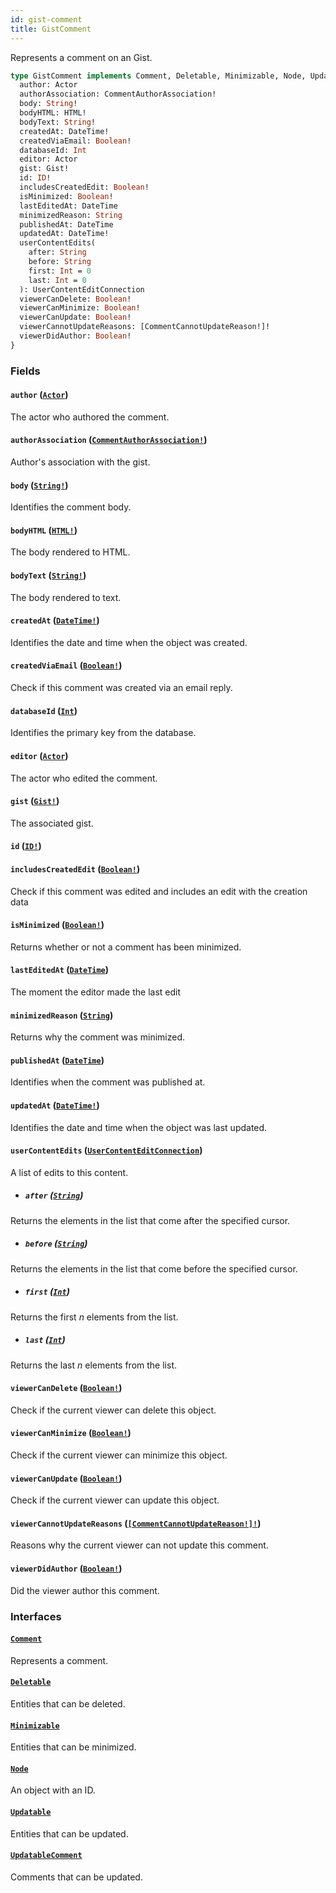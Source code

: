 ```yaml
---
id: gist-comment
title: GistComment
---
```


Represents a comment on an Gist.

```graphql
type GistComment implements Comment, Deletable, Minimizable, Node, Updatable, UpdatableComment {
  author: Actor
  authorAssociation: CommentAuthorAssociation!
  body: String!
  bodyHTML: HTML!
  bodyText: String!
  createdAt: DateTime!
  createdViaEmail: Boolean!
  databaseId: Int
  editor: Actor
  gist: Gist!
  id: ID!
  includesCreatedEdit: Boolean!
  isMinimized: Boolean!
  lastEditedAt: DateTime
  minimizedReason: String
  publishedAt: DateTime
  updatedAt: DateTime!
  userContentEdits(
    after: String
    before: String
    first: Int = 0
    last: Int = 0
  ): UserContentEditConnection
  viewerCanDelete: Boolean!
  viewerCanMinimize: Boolean!
  viewerCanUpdate: Boolean!
  viewerCannotUpdateReasons: [CommentCannotUpdateReason!]!
  viewerDidAuthor: Boolean!
}
```

### Fields

#### `author` ([`Actor`](/docs/api/interfaces/actor))

The actor who authored the comment.

#### `authorAssociation` ([`CommentAuthorAssociation!`](/docs/api/enums/comment-author-association))

Author's association with the gist.

#### `body` ([`String!`](/docs/api/scalars/string))

Identifies the comment body.

#### `bodyHTML` ([`HTML!`](/docs/api/scalars/html))

The body rendered to HTML.

#### `bodyText` ([`String!`](/docs/api/scalars/string))

The body rendered to text.

#### `createdAt` ([`DateTime!`](/docs/api/scalars/date-time))

Identifies the date and time when the object was created.

#### `createdViaEmail` ([`Boolean!`](/docs/api/scalars/boolean))

Check if this comment was created via an email reply.

#### `databaseId` ([`Int`](/docs/api/scalars/int))

Identifies the primary key from the database.

#### `editor` ([`Actor`](/docs/api/interfaces/actor))

The actor who edited the comment.

#### `gist` ([`Gist!`](/docs/api/objects/gist))

The associated gist.

#### `id` ([`ID!`](/docs/api/scalars/id))

#### `includesCreatedEdit` ([`Boolean!`](/docs/api/scalars/boolean))

Check if this comment was edited and includes an edit with the creation data

#### `isMinimized` ([`Boolean!`](/docs/api/scalars/boolean))

Returns whether or not a comment has been minimized.

#### `lastEditedAt` ([`DateTime`](/docs/api/scalars/date-time))

The moment the editor made the last edit

#### `minimizedReason` ([`String`](/docs/api/scalars/string))

Returns why the comment was minimized.

#### `publishedAt` ([`DateTime`](/docs/api/scalars/date-time))

Identifies when the comment was published at.

#### `updatedAt` ([`DateTime!`](/docs/api/scalars/date-time))

Identifies the date and time when the object was last updated.

#### `userContentEdits` ([`UserContentEditConnection`](/docs/api/objects/user-content-edit-connection))

A list of edits to this content.

- ##### `after` ([`String`](/docs/api/scalars/string))

Returns the elements in the list that come after the specified cursor.

- ##### `before` ([`String`](/docs/api/scalars/string))

Returns the elements in the list that come before the specified cursor.

- ##### `first` ([`Int`](/docs/api/scalars/int))

Returns the first _n_ elements from the list.

- ##### `last` ([`Int`](/docs/api/scalars/int))

Returns the last _n_ elements from the list.

#### `viewerCanDelete` ([`Boolean!`](/docs/api/scalars/boolean))

Check if the current viewer can delete this object.

#### `viewerCanMinimize` ([`Boolean!`](/docs/api/scalars/boolean))

Check if the current viewer can minimize this object.

#### `viewerCanUpdate` ([`Boolean!`](/docs/api/scalars/boolean))

Check if the current viewer can update this object.

#### `viewerCannotUpdateReasons` ([`[CommentCannotUpdateReason!]!`](/docs/api/enums/comment-cannot-update-reason))

Reasons why the current viewer can not update this comment.

#### `viewerDidAuthor` ([`Boolean!`](/docs/api/scalars/boolean))

Did the viewer author this comment.

### Interfaces

#### [`Comment`](/docs/api/interfaces/comment)

Represents a comment.

#### [`Deletable`](/docs/api/interfaces/deletable)

Entities that can be deleted.

#### [`Minimizable`](/docs/api/interfaces/minimizable)

Entities that can be minimized.

#### [`Node`](/docs/api/interfaces/node)

An object with an ID.

#### [`Updatable`](/docs/api/interfaces/updatable)

Entities that can be updated.

#### [`UpdatableComment`](/docs/api/interfaces/updatable-comment)

Comments that can be updated.
